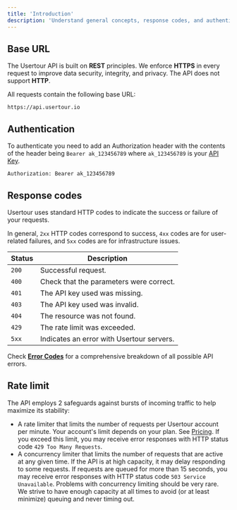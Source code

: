 ```yaml
---
title: 'Introduction'
description: 'Understand general concepts, response codes, and authentication strategies.'
---
```



## Base URL

The Usertour API is built on **REST** principles. We enforce **HTTPS** in every request to improve data security, integrity, and privacy. The API does not support **HTTP**.

All requests contain the following base URL:

```
https://api.usertour.io
```

## Authentication

To authenticate you need to add an Authorization header with the contents of the header being ```Bearer ak_123456789``` where ```ak_123456789``` is your [API Key](https://app.usertour.io/project/1/settings/api).

```
Authorization: Bearer ak_123456789
```

## Response codes
Usertour uses standard HTTP codes to indicate the success or failure of your requests.

In general, ```2xx``` HTTP codes correspond to success, ```4xx``` codes are for user-related failures, and ```5xx``` codes are for infrastructure issues.

| Status | Description                           |
| -------- | ------------------------------------- |
| ```200```     | Successful request.                     |
| ```400```     | Check that the parameters were correct. |
| ```401```     | The API key used was missing.          |
| ```403```     | The API key used was invalid.          |
| ```404```     | The resource was not found.            |
| ```429```     | The rate limit was exceeded.           |
| ```5xx```     | Indicates an error with Usertour servers. |

<Note>Check [**Error Codes**](/api-reference/errors) for a comprehensive breakdown of all possible API errors.</Note>


## Rate limit

The API employs 2 safeguards against bursts of incoming traffic to help maximize its stability:

- A rate limiter that limits the number of requests per Usertour account per minute. Your account's limit depends on your plan. See [Pricing](https://www.usertour.io/pricing). If you exceed this limit, you may receive error responses with HTTP status code ```429 Too Many Requests```.
- A concurrency limiter that limits the number of requests that are active at any given time. If the API is at high capacity, it may delay responding to some requests. If requests are queued for more than 15 seconds, you may receive error responses with HTTP status code ```503 Service Unavailable```. Problems with concurrency limiting should be very rare. We strive to have enough capacity at all times to avoid (or at least minimize) queuing and never timing out.




